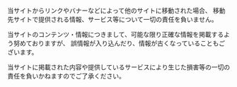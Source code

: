 
<Title title={'免責事項'}>
  2021年7月13日改訂
</Title>

<Block>
  当サイトからリンクやバナーなどによって他のサイトに移動された場合、
  移動先サイトで提供される情報、サービス等について一切の責任を負いません。

  当サイトのコンテンツ・情報につきまして、可能な限り正確な情報を掲載するよう努めておりますが、
  誤情報が入り込んだり、情報が古くなっていることもございます。

  当サイトに掲載された内容や提供しているサービスにより生じた損害等の一切の責任を負いかねますのでご了承ください。
</Block>
